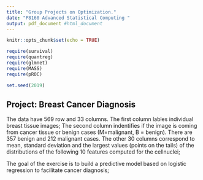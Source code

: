 ```yaml
---
title: "Group Projects on Optimization."
date: "P8160 Advanced Statistical Computing "
output: pdf_document #html_document
---
```


```r
knitr::opts_chunk$set(echo = TRUE)

require(survival)
require(quantreg)
require(glmnet)
require(MASS)
require(pROC)

set.seed(2019)
```



## Project: Breast Cancer Diagnosis


The data \textit{breast-cancer.csv} have 569 row and 33 columns. The first column \textbf{ID} lables individual breast tissue images; The second column \textbf{Diagnonsis} indentifies if the image is coming from cancer tissue or benign cases (M=malignant, B = benign). There are 357  benign and 212  malignant cases. The other 30 columns correspond to mean, standard deviation and the largest values (points on the tails) of the distributions of the following 10 features computed for the cellnuclei;
\begin{itemize}
\item radius (mean of distances from center to points on the perimeter)
\item texture (standard deviation of gray-scale values)
\item perimeter
\item area
\item smoothness (local variation in radius lengths)
\item compactness (perimeter\^ 2 / area - 1.0)
\item concavity (severity of concave portions of the contour)
\item concave points (number of concave portions of the contour)
\item symmetry
\item fractal dimension ("coastline approximation" - 1)
\end{itemize}


The goal of the exercise is to build a predictive model based on logistic regression to facilitate cancer diagnosis; 

\textbf{Your to-do-list is}

\begin{enumerate}
\item Build a logistic model to classify the images into  malignant/benign, and write down your likelihood function, its gradient and Hessian matrix.  

\item Develop a Newton-Raphson algorithm to estimate your model; 

\item Build a logistic-LASSO model to select features, and implement a path-wise coordinate-wise optimization algorithm to obtain a path of solutions with a sequence of descending $\lambda$'s. 

\item Use 5-fold cross-validation to select the best $\lambda$. Compare the prediction performance between the 'optimal' model and 'full' model  

\item Write a report to summarize your findings.
\end{enumerate}

```r

```


